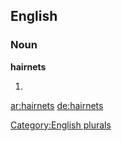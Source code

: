 
==English==

===Noun===
'''hairnets'''

# {{plural of|[[hairnet]]}}

[[Category:English plurals]]

[[ar:hairnets]]
[[de:hairnets]]